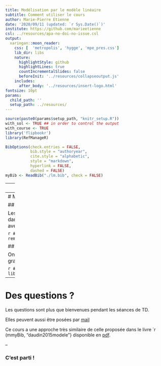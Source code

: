 ```yaml
---
title: Modélisation par le modèle linéaire
subtitle: Comment utiliser le cours
author: Marie-Pierre Etienne
date: '2020/09/11 (updated: `r Sys.Date()`)'
institute: https://github.com/marieetienne
csl: ../resources/apa-no-doi-no-issue.csl
output:
  xaringan::moon_reader:
    css: [  'metropolis', 'hygge', 'mpe_pres.css']
    lib_dir: libs
    nature:
      highlightStyle: github
      highlightLines: true
      countIncrementalSlides: false
      beforeInit: '../resources/collapseoutput.js'
    includes:
      after_body: '../resources/insert-logo.html'
fontsize: 10pt
params:
  child_path: ''
  setup_path: ../resources/
---
```




```r
source(paste0(params$setup_path, "knitr_setup.R"))
with_sol <- TRUE ## in order to control the output
with_course <- TRUE
library('flipbookr')
library(RefManageR)
```


```r
BibOptions(check.entries = FALSE,
           bib.style = "authoryear",
           cite.style = "alphabetic",
           style = "markdown",
           hyperlink = FALSE,
           dashed = FALSE)
myBib <- ReadBib("./lm.bib", check = FALSE)
```

---
# Introduction

Le cours compporte des sessions des cours enregistrées et des TDS en visioconférence.

Les codes utilisés dans les parties de cours enregistrées sont mis à disposition néanmoins le cours se concentre sur les concepts de modélisation et ne détaillera qu'à minima les commandes utilisées.

L'ensemble des slides est disponible sur [mon compte GitHub](https://github.com/MarieEtienne/courses/tree/master/linearmodel) sous forme de fichiers `.Rmd`.


---
# Mise en oeuvre

## Données 

Les données utilisées dans le cours sont disponibles dans le package `coursedata` à installer depuis GitHub avec la commande :


```r
#install.package('remotes')
remotes::install_github('MarieEtienne/coursesdata')
```

## Code R

On va utiliser les fonctions du `tidyverse` et les graphiques sont proposés avec `ggplot2`.

```r
#install.package('tidyverse')
library(tidyverse)
library(ggplot2)
```



---
# Des questions ?

Les questions sont plus que bienvenues pendant les séances de TD. 

Elles peuvent aussi être posées par [mail](mailto:marie-pierre.etienne@agrocampus-ouest.fr)


Ce cours a une approche très similaire de celle proposée dans le livre `r \Citet(mmyBib, "daudin2015modele"}\ disponible en [pdf](https://marieetienne.github.io/MesPapiers/2012_ModeleLineaireEt_Extensions.pdf).

--

### C'est parti !
